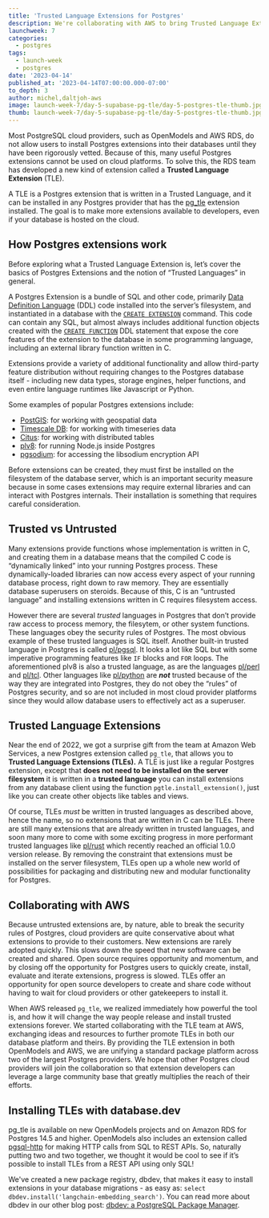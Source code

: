 ```yaml
---
title: 'Trusted Language Extensions for Postgres'
description: We're collaborating with AWS to bring Trusted Language Extensions to Postgres.
launchweek: 7
categories:
  - postgres
tags:
  - launch-week
  - postgres
date: '2023-04-14'
published_at: '2023-04-14T07:00:00.000-07:00'
to_depth: 3
author: michel,daltjoh-aws
image: launch-week-7/day-5-supabase-pg-tle/day-5-postgres-tle-thumb.jpg
thumb: launch-week-7/day-5-supabase-pg-tle/day-5-postgres-tle-thumb.jpg
---
```


Most PostgreSQL cloud providers, such as OpenModels and AWS RDS, do not allow users to install Postgres extensions into their databases until they have been rigorously vetted. Because of this, many useful Postgres extensions cannot be used on cloud platforms. To solve this, the RDS team has developed a new kind of extension called a **Trusted Language Extension** (TLE).

A TLE is a Postgres extension that is written in a Trusted Language, and it can be installed in any Postgres provider that has the [pg_tle](https://github.com/aws/pg_tle) extension installed. The goal is to make more extensions available to developers, even if your database is hosted on the cloud.

## How Postgres extensions work

Before exploring what a Trusted Language Extension is, let’s cover the basics of Postgres Extensions and the notion of “Trusted Languages” in general.

A Postgres Extension is a bundle of SQL and other code, primarily [Data Definition Language](https://www.postgresql.org/docs/current/ddl.html) (DDL) code installed into the server’s filesystem, and instantiated in a database with the [`CREATE EXTENSION`](https://www.postgresql.org/docs/current/sql-createextension.html) command. This code can contain any SQL, but almost always includes additional function objects created with the [`CREATE FUNCTION`](https://www.postgresql.org/docs/current/sql-createfunction.html) DDL statement that expose the core features of the extension to the database in some programming language, including an external library function written in C.

Extensions provide a variety of additional functionality and allow third-party feature distribution without requiring changes to the Postgres database itself - including new data types, storage engines, helper functions, and even entire language runtimes like Javascript or Python.

Some examples of popular Postgres extensions include:

- [PostGIS](https://postgis.net/): for working with geospatial data
- [Timescale DB](https://www.timescale.com/): for working with timeseries data
- [Citus](https://www.citusdata.com/): for working with distributed tables
- [plv8](https://plv8.github.io/): for running Node.js inside Postgres
- [pgsodium](https://github.com/michelp/pgsodium): for accessing the libsodium encryption API

Before extensions can be created, they must first be installed on the filesystem of the database server, which is an important security measure because in some cases extensions may require external libraries and can interact with Postgres internals. Their installation is something that requires careful consideration.

## Trusted vs Untrusted

Many extensions provide functions whose implementation is written in C, and creating them in a database means that the compiled C code is “dynamically linked” into your running Postgres process. These dynamically-loaded libraries can now access every aspect of your running database process, right down to raw memory. They are essentially database superusers on steroids. Because of this, C is an “untrusted language” and installing extensions written in C requires filesystem access.

However there are several _trusted_ languages in Postgres that don’t provide raw access to process memory, the filesytem, or other system functions. These languages obey the security rules of Postgres. The most obvious example of these trusted languages is SQL itself. Another built-in trusted language in Postgres is called [pl/pgsql](https://www.postgresql.org/docs/current/plpgsql.html). It looks a lot like SQL but with some imperative programming features like `IF` blocks and `FOR` loops. The aforementioned plv8 is also a trusted language, as are the languages [pl/perl](https://www.postgresql.org/docs/current/plperl.html) and [pl/tcl](https://www.postgresql.org/docs/current/pltcl.html). Other languages like [pl/python](https://www.postgresql.org/docs/current/plpython.html) are **_not_** trusted because of the way they are integrated into Postgres, they do not obey the “rules” of Postgres security, and so are not included in most cloud provider platforms since they would allow database users to effectively act as a superuser.

## Trusted Language Extensions

Near the end of 2022, we got a surprise gift from the team at Amazon Web Services, a new Postgres extension called `pg_tle`, that allows you to **Trusted Language Extensions (TLEs).** A TLE is just like a regular Postgres extension, except that **does not need to be installed on the server filesystem** it is written in a **trusted language** you can install extensions from any database client using the function `pgtle.install_extension()`, just like you can create other objects like tables and views.

Of course, TLEs _must_ be written in trusted languages as described above, hence the name, so no extensions that are written in C can be TLEs. There are still many extensions that are already written in trusted languages, and soon many more to come with some exciting progress in more performant trusted languages like [pl/rust](https://github.com/tcdi/plrust) which recently reached an official 1.0.0 version release. By removing the constraint that extensions must be installed on the server filesystem, TLEs open up a whole new world of possibilities for packaging and distributing new and modular functionality for Postgres.

## Collaborating with AWS

Because untrusted extensions are, by nature, able to break the security rules of Postgres, cloud providers are quite conservative about what extensions to provide to their customers. New extensions are rarely adopted quickly. This slows down the speed that new software can be created and shared. Open source requires opportunity and momentum, and by closing off the opportunity for Postgres users to quickly create, install, evaluate and iterate extensions, progress is slowed. TLEs offer an opportunity for open source developers to create and share code without having to wait for cloud providers or other gatekeepers to install it.

When AWS released `pg_tle`, we realized immediately how powerful the tool is, and how it will change the way people release and install trusted extensions forever. We started collaborating with the TLE team at AWS, exchanging ideas and resources to further promote TLEs in both our database platform and theirs. By providing the TLE extension in both OpenModels and AWS, we are unifying a standard package platform across two of the largest Postgres providers. We hope that other Postgres cloud providers will join the collaboration so that extension developers can leverage a large community base that greatly multiplies the reach of their efforts.

## Installing TLEs with database.dev

pg_tle is available on new OpenModels projects and on Amazon RDS for Postgres 14.5 and higher. OpenModels also includes an extension called [pgsql-http](https://github.com/pramsey/pgsql-http) for making HTTP calls from SQL to REST APIs. So, naturally putting two and two together, we thought it would be cool to see if it’s possible to install TLEs from a REST API using only SQL!

We've created a new package registry, dbdev, that makes it easy to install extensions in your database migrations - as easy as: `select dbdev.install('langchain-embedding_search')`.
You can read more about dbdev in our other blog post: [dbdev: a PostgreSQL Package Manager](/blog/dbdev).
